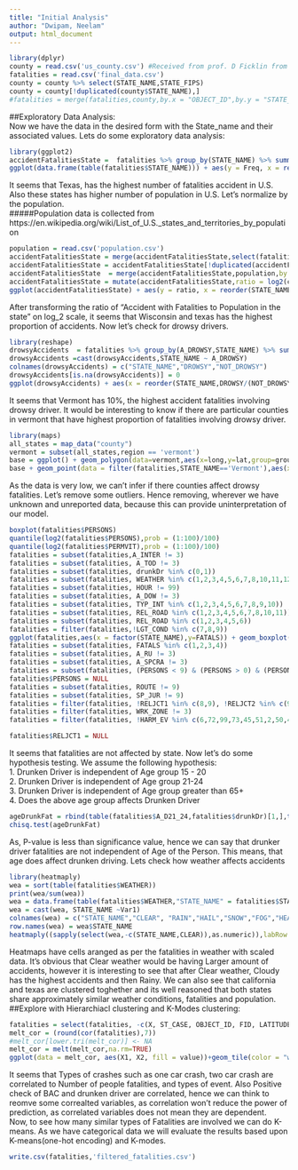 ```yaml
---
title: "Initial Analysis"
author: "Dwipam, Neelam"
output: html_document
---
```


```r
library(dplyr)
county = read.csv('us_county.csv') #Received from prof. D Ficklin from geology department
fatalities = read.csv('final_data.csv')
county = county %>% select(STATE_NAME,STATE_FIPS)
county = county[!duplicated(county$STATE_NAME),]
#fatalities = merge(fatalities,county,by.x = "OBJECT_ID",by.y = "STATE_FIPS",all.x =FALSE)
```
##Exploratory Data Analysis:  
Now we have the data in the desired form with the State_name and their associated values. Lets do some exploratory data analysis:
```r
library(ggplot2)
accidentFatalitiesState =  fatalities %>% group_by(STATE_NAME) %>% summarise(count = n())
ggplot(data.frame(table(fatalities$STATE_NAME))) + aes(y = Freq, x = reorder(Var1,Freq)) + geom_bar(stat = 'identity') + coord_flip() + ylab("Total Number of fatalities accident") + xlab("State Name") + ggtitle("Fatalities accident by State") + scale_y_continuous(breaks = seq(1,max(accidentFatalitiesState$count),by = 500)) +  theme_minimal() + theme(title = element_text(family = "Trebuchet MS", color="#422164", face="bold", size=15)) + theme(text = element_text(size=8,colour="#266164"))
```
  
It seems that Texas, has the highest number of fatalities accident in U.S. Also these states has higher number of population in U.S. Let's normalize by the population.  
#####Population data is collected from https://en.wikipedia.org/wiki/List_of_U.S._states_and_territories_by_population
```r
population = read.csv('population.csv')
accidentFatalitiesState = merge(accidentFatalitiesState,select(fatalities,OBJECT_ID,STATE_NAME),by='STATE_NAME')
accidentFatalitiesState = accidentFatalitiesState[!duplicated(accidentFatalitiesState$STATE_NAME),]
accidentFatalitiesState  = merge(accidentFatalitiesState,population,by = 'OBJECT_ID')
accidentFatalitiesState = mutate(accidentFatalitiesState,ratio = log2(count/Population))
ggplot(accidentFatalitiesState) + aes(y = ratio, x = reorder(STATE_NAME,ratio)) + coord_flip() + geom_bar(stat='identity') + labs(title = 'Ratio of accident fatalities to population',y = 'Log Ratio',x = 'State Name') + theme_minimal() + theme(title = element_text(family = "Trebuchet MS", color="#422164", face="bold", size=15)) + theme(text = element_text(size=8,colour="#266164"))
```

After transforming the ratio of "Accident with Fatalities to Population in the state " on log_2 scale, it seems that Wisconsin and texas has the highest proportion of accidents. Now let's check for drowsy drivers.

```r
library(reshape)
drowsyAccidents  = fatalities %>% group_by(A_DROWSY,STATE_NAME) %>% summarise(count = n())
drowsyAccidents =cast(drowsyAccidents,STATE_NAME ~ A_DROWSY)
colnames(drowsyAccidents) = c("STATE_NAME","DROWSY","NOT_DROWSY")
drowsyAccidents[is.na(drowsyAccidents)] = 0
ggplot(drowsyAccidents) + aes(x = reorder(STATE_NAME,DROWSY/(NOT_DROWSY+DROWSY)), y = DROWSY/(NOT_DROWSY+DROWSY)) + geom_bar(stat = 'identity') + coord_flip()+ labs(title = 'Percentage of Drowsy drivers involved in accidents State-wise',y = 'Drowsy Drivers/Accident Fatalities',x = 'State Name') + theme_minimal() + theme(title = element_text(family = "Trebuchet MS", color="#422164", face="bold", size=12)) + theme(text = element_text(size=8,colour="#266164"))
```

It seems that Vermont has 10%, the highest accident fatalities involving drowsy driver. It would be interesting to know if there are particular counties in vermont that have highest proportion of fatalities involving drowsy driver.

```r
library(maps)
all_states = map_data("county")
vermont = subset(all_states,region == 'vermont')
base = ggplot() + geom_polygon(data=vermont,aes(x=long,y=lat,group=group),colour = "white",fill='#E4CCCC')
base + geom_point(data = filter(fatalities,STATE_NAME=='Vermont'),aes(x = LONGITUD,y = LATITUDE,colour = as.factor(A_DROWSY)))+ labs(title = 'Location Map for fatalities involving drowsy driver in Vermont',x="",y="",color="") + theme_minimal() + theme(title = element_text(family = "Trebuchet MS", color="#422164", face="bold", size=12),legend.title = element_text(color="red")) + theme(text = element_text(colour="#266164"),axis.text.x = element_blank(),axis.text.y = element_blank()) + scale_color_manual(labels = c("Drowsy Driver", "Non Drowsy Driver"), values = c("red", "blue"))
```

As the data is very low, we can't infer if there counties affect drowsy fatalities. Let's remove some outliers. Hence removing, wherever we have unknown and unreported data, because this can provide uninterpretation of our model.

```r
boxplot(fatalities$PERSONS)
quantile(log2(fatalities$PERSONS),prob = (1:100)/100)
quantile(log2(fatalities$PERMVIT),prob = (1:100)/100)
fatalities = subset(fatalities,A_INTER != 3)
fatalities = subset(fatalities, A_TOD != 3)
fatalities = subset(fatalities, drunkDr %in% c(0,1))
fatalities = subset(fatalities, WEATHER %in% c(1,2,3,4,5,6,7,8,10,11,12))
fatalities = subset(fatalities, HOUR != 99)
fatalities = subset(fatalities, A_DOW != 3)
fatalities = subset(fatalities, TYP_INT %in% c(1,2,3,4,5,6,7,8,9,10))
fatalities = subset(fatalities, REL_ROAD %in% c(1,2,3,4,5,6,7,8,10,11))
fatalities = subset(fatalities, REL_ROAD %in% c(1,2,3,4,5,6))
fatalities = filter(fatalities,!LGT_COND %in% c(7,8,9))
ggplot(fatalities,aes(x = factor(STATE_NAME),y=FATALS)) + geom_boxplot(aes(colour = factor(STATE_NAME)),outlier.colour = "red", outlier.size = 1,) + coord_flip() +geom_jitter(size=0.01,alpha=0.05) + labs(title="Fatalities by State (BoxPlot)", x = "State Name", y="Total Fatalities")
fatalities = subset(fatalities, FATALS %in% c(1,2,3,4))
fatalities = subset(fatalities, A_RU != 3)
fatalities = subset(fatalities, A_SPCRA != 3)
fatalities = subset(fatalities, (PERSONS < 9) & (PERSONS > 0) & (PERSONS == PERMVIT) & (FATALS <= PERSONS))
fatalities$PERSONS = NULL
fatalities = subset(fatalities, ROUTE != 9)
fatalities = subset(fatalities, SP_JUR != 9)
fatalities = filter(fatalities, !RELJCT1 %in% c(8,9), !RELJCT2 %in% c(98,99))
fatalities = filter(fatalities, WRK_ZONE != 3)
fatalities = filter(fatalities, !HARM_EV %in% c(6,72,99,73,45,51,2,50,49,20,44,40,48,54,16,3,7,46,41,26,19,57,17,39,58,10,21,23,99))

fatalities$RELJCT1 = NULL
```

It seems that fatalities are not affected by state.
Now let's do some hypothesis testing. We assume the following hypothesis:  
1. Drunken Driver is independent of Age group 15 - 20  
2. Drunken Driver is independent of Age group 21-24  
3. Drunken Driver is independent of Age group greater than 65+  
4. Does the above age group affects Drunken Driver  

```r
ageDrunkFat = rbind(table(fatalities$A_D21_24,fatalities$drunkDr)[1,],table(fatalities$A_D15_20,fatalities$drunkDr)[1,], table(fatalities$A_D65PLS,fatalities$drunkDr)[1,])
chisq.test(ageDrunkFat)
```

As, P-value is less than significance value, hence we can say that drunker driver fatalities are not independent of Age of the Person. This means, that age does affect drunken driving. Lets check how weather affects accidents 

```r
library(heatmaply)
wea = sort(table(fatalities$WEATHER))
print(wea/sum(wea))
wea = data.frame(table(fatalities$WEATHER,"STATE_NAME" = fatalities$STATE_NAME))
wea = cast(wea, STATE_NAME ~Var1)
colnames(wea) = c("STATE_NAME","CLEAR", "RAIN","HAIL","SNOW","FOG","HEAVY WIND","SAND", "OTHER","COUDY","BLOWING SNOW","FREEZING RAIN")
row.names(wea) = wea$STATE_NAME
heatmaply((sapply(select(wea,-c(STATE_NAME,CLEAR)),as.numeric)),labRow = row.names(wea),scale = "row",margins = c(100,150))
```
Heatmaps have cells aranged as per the fatalities in weather with scaled data. It's obvious that Clear weather would be having Larger amount of accidents, however it is interesting to see that after Clear weather, Cloudy has the highest accidents and then Rainy. We can also see that california and texas are clustered toghether and its well reasoned that both states share approximately similar weather conditions, fatalities and population.  
##Explore with Hierarchiacl clustering and K-Modes clustering:  

```r
fatalities = select(fatalities, -c(X, ST_CASE, OBJECT_ID, FID, LATITUDE,LONGITUD,STATE_NAME,DAY_WEEK,HOUR))
melt_cor = (round(cor(fatalities),7))
#melt_cor[lower.tri(melt_cor)] <- NA
melt_cor = melt(melt_cor,na.rm=TRUE)
ggplot(data = melt_cor, aes(X1, X2, fill = value))+geom_tile(color = "white")+labs(title="Correlation matrix for variables")+scale_fill_gradient2(low = "blue", high = "red", mi= "white",  midpoint = 0, limit = c(-1,1), space = "Lab", name="Pearson\nCorrelation") +theme_minimal()+ theme(axis.text.x =element_text(angle= 45, vjust = 1, size = 7, hjust = 1),axis.title = element_blank())+coord_fixed()
```

It seems that Types of crashes such as one car crash, two car crash are correlated to Number of people fatalities, and types of event. Also Positive check of BAC and drunken driver are correlated, hence we can think to reomve some correalted variables, as correlation won't reduce the power of prediction, as correlated variables does not mean they are dependent.  
Now, to see how many similar types of Fatalities are involved we can do K-means. As we have categorical data we will evaluate the results based upon K-means(one-hot encoding) and K-modes.  

```r
write.csv(fatalities,'filtered_fatalities.csv')
```
